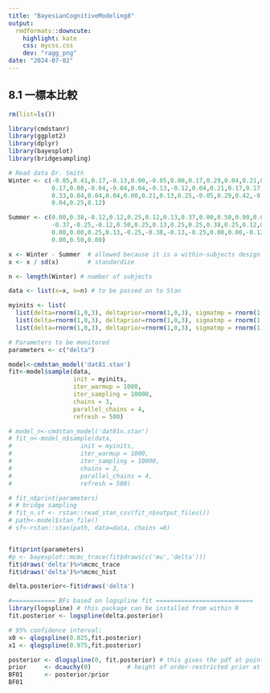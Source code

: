 ```yaml
---
title: "BayesianCognitiveModeling8"
output:
  rmdformats::downcute:
    highlight: kate
    css: mycss.css
    dev: "ragg_png"
date: "2024-07-02"
---
```

## 8.1 一標本比較

```r
rm(list=ls())

library(cmdstanr)
library(ggplot2)
library(dplyr)
library(bayesplot)
library(bridgesampling)

# Read data Dr. Smith
Winter <- c(-0.05,0.41,0.17,-0.13,0.00,-0.05,0.00,0.17,0.29,0.04,0.21,0.08,0.37,
            0.17,0.08,-0.04,-0.04,0.04,-0.13,-0.12,0.04,0.21,0.17,0.17,0.17,
            0.33,0.04,0.04,0.04,0.00,0.21,0.13,0.25,-0.05,0.29,0.42,-0.05,0.12,
            0.04,0.25,0.12)

Summer <- c(0.00,0.38,-0.12,0.12,0.25,0.12,0.13,0.37,0.00,0.50,0.00,0.00,-0.13,
            -0.37,-0.25,-0.12,0.50,0.25,0.13,0.25,0.25,0.38,0.25,0.12,0.00,0.00,
            0.00,0.00,0.25,0.13,-0.25,-0.38,-0.13,-0.25,0.00,0.00,-0.12,0.25,
            0.00,0.50,0.00)

x <- Winter - Summer  # allowed because it is a within-subjects design
x <- x / sd(x)        # standardize

n <- length(Winter) # number of subjects

data <- list(x=x, n=n) # to be passed on to Stan

myinits <- list(
  list(delta=rnorm(1,0,3), deltaprior=rnorm(1,0,3), sigmatmp = rnorm(1,0,1)),
  list(delta=rnorm(1,0,3), deltaprior=rnorm(1,0,3), sigmatmp = rnorm(1,0,1)),
  list(delta=rnorm(1,0,3), deltaprior=rnorm(1,0,3), sigmatmp = rnorm(1,0,1)))

# Parameters to be monitored
parameters <- c("delta")

model<-cmdstan_model('dat81.stan')
fit<-model$sample(data,
                  init = myinits,
                  iter_warmup = 1000,
                  iter_sampling = 10000,
                  chains = 3,
                  parallel_chains = 4,
                  refresh = 500)

# model_n<-cmdstan_model('dat81n.stan')
# fit_n<-model_n$sample(data,
#                   init = myinits,
#                   iter_warmup = 1000,
#                   iter_sampling = 10000,
#                   chains = 3,
#                   parallel_chains = 4,
#                   refresh = 500)

# fit_n$print(parameters)
# # bridge sampling
# fit_n.sf <- rstan::read_stan_csv(fit_n$output_files())
# path<-model$stan_file()
# sf<-rstan::stan(path, data=data, chains =0)


fit$print(parameters)
#p <- bayesplot::mcmc_trace(fit$draws(c('mu','delta')))
fit$draws('delta')%>%mcmc_trace
fit$draws('delta')%>%mcmc_hist

delta.posterior<-fit$draws('delta')

#============ BFs based on logspline fit ===========================
library(logspline) # this package can be installed from within R
fit.posterior <- logspline(delta.posterior)

# 95% confidence interval:
x0 <- qlogspline(0.025,fit.posterior)
x1 <- qlogspline(0.975,fit.posterior)

posterior <- dlogspline(0, fit.posterior) # this gives the pdf at point delta = 0
prior     <- dcauchy(0)          # height of order-restricted prior at delta = 0
BF01      <- posterior/prior
BF01


```

